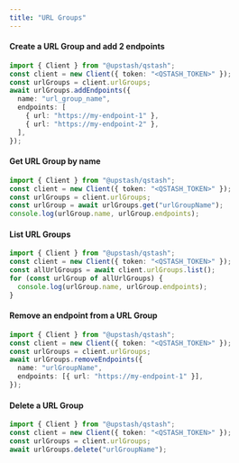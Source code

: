 ```yaml
---
title: "URL Groups"
---
```

#### Create a URL Group and add 2 endpoints
```typescript
import { Client } from "@upstash/qstash";
const client = new Client({ token: "<QSTASH_TOKEN>" });
const urlGroups = client.urlGroups;
await urlGroups.addEndpoints({
  name: "url_group_name",
  endpoints: [
    { url: "https://my-endpoint-1" },
    { url: "https://my-endpoint-2" },
  ],
});
```
#### Get URL Group by name
```typescript
import { Client } from "@upstash/qstash";
const client = new Client({ token: "<QSTASH_TOKEN>" });
const urlGroups = client.urlGroups;
const urlGroup = await urlGroups.get("urlGroupName");
console.log(urlGroup.name, urlGroup.endpoints);
```
#### List URL Groups
```typescript
import { Client } from "@upstash/qstash";
const client = new Client({ token: "<QSTASH_TOKEN>" });
const allUrlGroups = await client.urlGroups.list();
for (const urlGroup of allUrlGroups) {
  console.log(urlGroup.name, urlGroup.endpoints);
}
```
#### Remove an endpoint from a URL Group
```typescript
import { Client } from "@upstash/qstash";
const client = new Client({ token: "<QSTASH_TOKEN>" });
const urlGroups = client.urlGroups;
await urlGroups.removeEndpoints({
  name: "urlGroupName",
  endpoints: [{ url: "https://my-endpoint-1" }],
});
```
#### Delete a URL Group
```typescript
import { Client } from "@upstash/qstash";
const client = new Client({ token: "<QSTASH_TOKEN>" });
const urlGroups = client.urlGroups;
await urlGroups.delete("urlGroupName");
```